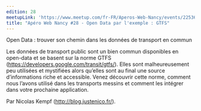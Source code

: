 ```yaml
---
edition: 28
meetupLink: 'https://www.meetup.com/fr-FR/Aperos-Web-Nancy/events/225364809/'
title: "Apéro Web Nancy #28 - Open Data par l'exemple : GTFS"
---
```


Open Data : trouver son chemin dans les données de transport en commun

Les données de transport public sont un bien commun disponibles en open-data et se basent sur la norme GTFS (https://developers.google.com/transit/gtfs/). Elles sont malheureusement peu utilisées et mystifiées alors qu’elles sont au final une source d’informations riche et accessible. Venez découvrir cette norme, comment nous l’avons utilisé dans les transports messins et comment les intégrer dans votre prochaine application.

Par Nicolas Kempf (http://blog.justenico.fr/).